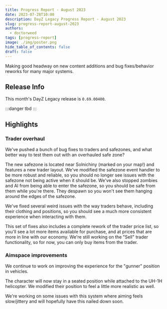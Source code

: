 ```yaml
---
title: Progress Report - August 2023
date: 2023-07-28T10:00
description: DayZ Legacy Progress Report - August 2023
slug: progress-report-august-2023
authors:
  - doctorweed
tags: [progress-report]
image: ./img/poster.png
hide_table_of_contents: false
draft: false
---
```


<head>
  <meta name="twitter:card" content="summary_large_image" />
</head>

Making good headway on new content additions and bug fixes/behavior reworks for many major systems.

<!--truncate-->

## Release Info

This month's DayZ Legacy release is `0.69.00400`.

<div className="row markdownMarginBottom">
  <div className="col col--6">
    <LauncherDownloadLink />
  </div>
</div>

:::danger
tbd
:::

## Highlights

### Trader overhaul 
We've pushed a bunch of bug fixes to traders and safezones, and what better way to test them out with an overhauled safe zone?

The new safezone is located near Solnichiny (marked on your map!) and features a new trader layout. We've modified the safezone event handler to be more robust and reliable, so you should no longer see issues with the safezone not being active when it should be. We've also stopped zombies and AI from being able to enter the safezone, so you should be safe from them while you're there. They despawn so you won't see them hanging around the edges of the safezone.

We've fixed several weird issues with the way traders behave, including their clothing and positions, so you should see a much more consistent experience when interacting with them.

This set of fixes also includes a complete rework of the trader price list, so you'll see a lot more items available for purchase, and at prices that are more in line with our economy. We're still working on the "Sell" trader functionality, so for now, you can only buy items from the trader.

### Aimspace improvements 
We continue to work on improving the experience for the "gunner" position in vehicles.

The character will now stay in a seated position while attached to the UH-1H helicopter. We modified their position to feel a little more realistic as well.

We're working on some issues with this system where aiming feels slow/jittery and will hopefully have this nailed down soon.